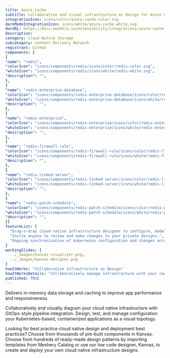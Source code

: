 ```yaml
---
title: Azure Cache
subtitle: Collaborative and visual infrastructure as design for Azure Cache
integrationIcon: icons/color/azure-cache-color.svg
darkModeIntegrationIcon: icons/white/azure-cache-white.svg
docURL: https://docs.meshery.io/extensibility/integrations/azure-cache
description: 
category: Cloud Native Storage
subcategory: Content Delivery Network
registrant: GitHub
components: [
{
"name": "redis",
"colorIcon": "icons/components/redis/icons/color/redis-color.svg",
"whiteIcon": "icons/components/redis/icons/white/redis-white.svg",
"description": "",
},
{
"name": "redis-enterprise-database",
"colorIcon": "icons/components/redis-enterprise-database/icons/color/redis-enterprise-database-color.svg",
"whiteIcon": "icons/components/redis-enterprise-database/icons/white/redis-enterprise-database-white.svg",
"description": "",
},
{
"name": "redis-enterprise",
"colorIcon": "icons/components/redis-enterprise/icons/color/redis-enterprise-color.svg",
"whiteIcon": "icons/components/redis-enterprise/icons/white/redis-enterprise-white.svg",
"description": "",
},
{
"name": "redis-firewall-rule",
"colorIcon": "icons/components/redis-firewall-rule/icons/color/redis-firewall-rule-color.svg",
"whiteIcon": "icons/components/redis-firewall-rule/icons/white/redis-firewall-rule-white.svg",
"description": "",
},
{
"name": "redis-linked-server",
"colorIcon": "icons/components/redis-linked-server/icons/color/redis-linked-server-color.svg",
"whiteIcon": "icons/components/redis-linked-server/icons/white/redis-linked-server-white.svg",
"description": "",
},
{
"name": "redis-patch-schedule",
"colorIcon": "icons/components/redis-patch-schedule/icons/color/redis-patch-schedule-color.svg",
"whiteIcon": "icons/components/redis-patch-schedule/icons/white/redis-patch-schedule-white.svg",
"description": "",
}]
featureList: [
  "Drag-n-drop cloud native infrastructure designer to configure, model, and deploy your workloads.",
  "Invite anyone to review and make changes to your private designs.",
  "Ongoing synchronization of Kubernetes configuration and changes across any number of clusters."
]
workingSlides: [
  ../_images/kanvas-visualizer.png,
  ../_images/kanvas-designer.png
]
howItWorks: "Collaborative Infrastructure as Design"
howItWorksDetails: "Collaboratively manage infrastructure with your coworkers synchronously sharing the same designs."
published: TRUE
---
```

<p>
Delivers in-memory data storage and caching to improve app performance and responsiveness.
</p>
<p>
    Collaboratively and visually diagram your cloud native infrastructure with GitOps-style pipeline integration. Design, test, and manage configuration your Kubernetes-based, containerized applications as a visual topology.
</p>
<p>
    Looking for best practice cloud native design and deployment best practices? Choose from thousands of pre-built components in Kanvas. Choose from hundreds of ready-made design patterns by importing templates from Meshery Catalog or use our low code designer, Kanvas, to create and deploy your own cloud native infrastructure designs.
</p>
